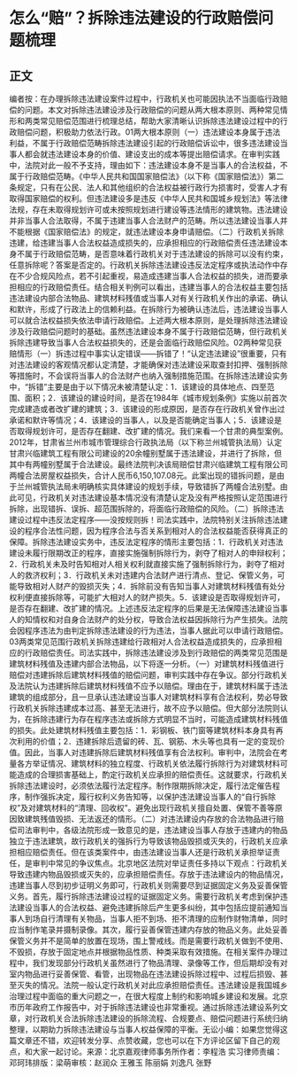 # 怎么“赔”？拆除违法建设的行政赔偿问题梳理
## 正文
编者按：在办理拆除违法建设案件过程中，行政机关也可能因执法不当面临行政赔偿的问题。本文对拆除违法建设涉及行政赔偿的问题从两大根本原则、两种常见情形和两类常见赔偿范围进行梳理总结，帮助大家清晰认识拆除违法建设过程中的行政赔偿问题，积极助力依法行政。01两大根本原则（一）违法建设本身属于违法利益，不属于行政赔偿范畴拆除违法建设引起的行政赔偿诉讼中，很多违法建设当事人都会就违法建设本身的价值、建设支出的成本等提出赔偿请求。在审判实践中，法院对此一般不予支持，理由如下：违法建设本身不是当事人的合法权益，不属于行政赔偿范畴。《中华人民共和国国家赔偿法》（以下称《国家赔偿法》）第二条规定，只有在公民、法人和其他组织的合法权益被行政行为损害时，受害人才有取得国家赔偿的权利。但违法建设多是违反《中华人民共和国城乡规划法》等法律法规，存在未取得规划许可或未按照规划进行建设等违法情形的建筑物。违法建设并非当事人合法取得，不属于违建当事人合法财产的范畴。所以违法建设当事人并不能根据《国家赔偿法》的规定，就违法建设本身申请赔偿。（二）行政机关拆除违建，给违建当事人合法权益造成损失的，应承担相应的行政赔偿责任违法建设本身不属于行政赔偿范畴，是否意味着行政机关对于违法建设的拆除可以没有约束，任意拆除呢？答案是否定的。行政机关拆除违法建设违反法定程序或执法动作中存在不少合规风险点，若不引起重视，易造成违建当事人合法权益的损失，进而要承担相应的行政赔偿责任。结合相关判例可以看出，违建当事人的合法权益主要包括违法建设内部合法物品、建筑材料残值或当事人对有关行政机关作出的承诺、确认和默许，形成了行政法上的信赖利益。在拆除行为被确认违法后，违法建设当事人可以就合法权益损失依法申请行政赔偿。上述两大根本原则，是处理拆除违法建设涉及行政赔偿问题时的基础。虽然违法建设本身不属于行政赔偿范畴，但行政机关拆除违建导致当事人合法权益损失的，还是会面临行政赔偿风险。02两种常见获赔情形（一）拆违过程中事实认定错误——拆错了！“认定违法建设”很重要，只有对违法建设的客观情况都认定清楚，才能确保对违法建设采取查封扣押、强制拆除等措施时，不会误将当事人的合法财产也纳入强制措施范围。在拆除违法建设实务中，“拆错”主要是由于以下情况未被清楚认定：1．该建设的具体地点、四至范围、面积；2．该建设的建设时间，是否在1984年《城市规划条例》实施以前首次完成建造或者改扩建的建筑；3．该建设的形成原因，是否存在行政机关曾作出过承诺和默许等情况；4．该建设的当事人，以及是否能确定当事人；5．该建设是否取得规划许可，是否存在翻建、改扩建的情况。我们来看一个甘肃的典型案例。2012年，甘肃省兰州市城市管理综合行政执法局（以下称兰州城管执法局）认定甘肃兴临建筑工程有限公司建设的20余幢别墅属于违法建设，并进行了拆除，但其中有两幢别墅属于合法建设。最终法院判决该局赔偿甘肃兴临建筑工程有限公司两幢合法房屋权益损失，合计人民币6,150,107.08元。此案出现的错拆问题，是由于兰州城管执法局未明确核实具体建设的规划手续，导致错拆了两幢合法别墅。由此可见，行政机关对违法建设基本情况没有清楚认定及没有严格按照认定范围进行拆除，出现错拆、误拆、超范围拆除的，将面临行政赔偿的风险。（二）拆除违法建设过程中违反法定程序——没按规则拆！司法实践中，法院特别关注拆除违法建设的程序合法性问题，因为程序合法与否关系到相对人的合法权益能否获得真正的保障。拆除违法建设实务中，违反法定程序的情形主要包括：1．行政机关对违法建设未履行限期改正的程序，直接实施强制拆除行为，剥夺了相对人的申辩权利；2．行政机关未及时告知相对人相关权利就直接实施了强制拆除行为，剥夺了相对人的救济权利；3．行政机关未对违建内合法财产进行清点、登记、保管义务，可能导致相对人财产的毁损灭失；4．拆除前没有告知当事人对建筑材料残值有处分权利便直接拆除等，可能扩大相对人的财产损失。5．该建设是否取得规划许可，是否存在翻建、改扩建的情况。上述违反法定程序的后果是无法保障违法建设当事人的知情权和对自身合法财产的处分权，导致合法权益因拆除行为产生损失。法院会因程序违法为由判定拆除违法建设的行为违法，当事人据此可以申请行政赔偿。03两类常见范围行政机关拆除违建给行政相对人合法权益造成损失的，应承担相应的行政赔偿责任。司法实践中，拆除违法建设涉及到行政赔偿的两类常见范围是建筑材料残值及违建内部合法物品，以下将逐一分析。（一）对建筑材料残值进行赔偿对违建拆除后建筑材料残值的赔偿问题，审判实践中存在争议。部分行政机关及法院认为违建拆除后建筑材料残值不应予以赔偿。理由在于，建筑材料属于违法建筑的组成部分，且一旦承认违法建设当事人对建筑材料享有合法权利，势必导致行政机关拆除违建成本过高、甚至无法进行，故不应予以赔偿。但大部分法院则认为，在拆除违建行为存在程序违法或拆除方式明显不当时，可能造成建筑材料残值的损失。此处建筑材料残值主要包括：1．彩钢板、铁门窗等建筑材料本身具有再次利用的价值；2．违建拆除后遗留的砖、瓦、钢筋、木头等也具有一定的变现价值。因此，当事人对违建拆除后建筑材料残值享有合法权利。审判中，法院会在考量各方举证情况、建筑材料的独立程度、行政机关依法履行拆除行为对建筑材料可能造成的合理损害基础上，酌定行政机关应承担的赔偿责任。这就要求，行政机关拆除违法建设时，必须依法履行法定程序。制作限期拆除决定，履行法定催告程序，制作强拆决定，履行权利义务告知等，以保护违法建设当事人的“自行拆除权”及对建筑材料的“清理、回收权”。避免出现行政机关擅自处置、保管不善等原因致建筑残值毁损、无法返还的情形。（二）对违法建设内存放的合法物品进行赔偿司法审判中，各级法院形成一致意见的是，违法建设当事人存放于违建内的物品独立于违法建筑，故行政机关的强拆行为导致该物品毁损或灭失的，行政机关应承担相应赔偿责任。但在该类案件中，由违法建设当事人还是行政机关承担举证责任，是审判中常见的争议焦点。北京地区法院对举证责任多持以下观点：行政机关导致违建内物品毁损或灭失的，应承担赔偿责任。存放于违法建设内的物品情况，违建当事人尽到初步证明义务即可，行政机关则需要尽到证据固定义务及妥善保管义务。首先，履行拆除违法建设过程的证据固定义务。需要行政机关考虑到保护违法建设当事人的合法权益、避免违建拆除后产生更多纠纷，其中包括应提前通知当事人到场自行清理有关物品，当事人拒不到场、拒不清理的应制作财物清单，同时应当制作笔录并摄制录像。其次，履行妥善保管违建内存放的物品义务。此处妥善保管义务并不是简单的放置在现场，围上警戒线。而是需要行政机关做到不使用、不毁损，存放于固定地点并根据物品性质、种类采取有效措施。在相关案件办理过程中，我们发现部分行政机关虽然进行了物品清理、录像等工作，但后期却没有对室内物品进行妥善保管、看管，出现物品在违法建设拆除过程中、过程后损毁、甚至灭失的情况。法院一般认定行政机关对此应承担赔偿责任。违法建设是我国城乡治理过程中面临的重大问题之一，在很大程度上制约和影响城乡建设和发展。北京市历年政府工作报告中，对于拆除违法建设也非常重视。通过拆除违法建设系列文章，对行政机关合法拆除违法建设的拆除流程、合规要点、赔偿问题进行系统归纳整理，以期助力拆除违法建设与当事人权益保障的平衡。无讼小编：如果您觉得这篇文章还不错，欢迎转发分享、点赞收藏，您也可以在下方评论区留下自己的观点，和大家一起讨论。来源：北京嘉观律师事务所作者：李程浩 实习律师责编：邓珂玮排版：梁萌审核：赵润众 王雅玉 陈丽娟 刘逸凡 张野
